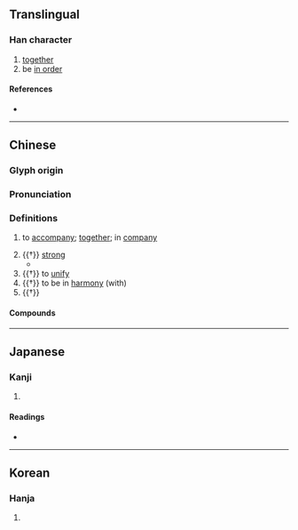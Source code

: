 {{character info/new}}
==Translingual==

===Han character===
{{Han char|rn=9|rad=人|as=09|sn=11|four=21261|canj=OPPA|ids=⿰亻皆}}

# [[together]]
# be [[in order]]

====References====
* {{Han ref|kx=0110.230|dkj=00855|dj=0236.070|hdz=10188.120|uh=5055|ud=20565|bh=B0BA|bd=45242}}

----

==Chinese==
{{zh-forms}}

===Glyph origin===
{{Han etym}}

===Pronunciation===
{{zh-pron
|m=xié,jiē
|m_note=jiē - obsolete in Mainland, variant in Taiwan
|c=gaai1,haai4
|mc=y
|oc=y
|cat=v,adv,adj
}}

===Definitions===
{{zh-hanzi}}

# to [[accompany]]; [[together]]; in [[company]]
#: {{zh-x|偕同|along with}}
#: {{zh-x|偕行|to travel '''together'''}}
#: {{zh-x|偕老|to live '''together''' to a ripe old age [used in blessing newly-weds]}}
# {{†}} [[strong]]
#* {{zh-x|偕偕 士子、朝{zhāo}夕 從事。|An officer, '''strong and vigorous''',<br>Morning and evening I am engaged in service.|ref=Shijing}}
# {{†}} to [[unify]]
# {{†}} to be in [[harmony]] (with)
# {{†}} {{zh-alt-form|皆|[[all]]}}

====Compounds====
{{zh-der|偕偕|偕同|偕老|偕行|君子偕老|期頤偕老|白頭偕老|百年偕老|相偕|與民偕樂|計偕}}

----

==Japanese==

===Kanji===
{{ja-kanji|grade=|rs=人09}}

# {{defn|lang=ja|sort=人09}}

====Readings====
* {{ja-readings
|goon=け
|kanon=かい
|kun=とも-に}}

----

==Korean==

===Hanja===
{{ko-hanja|hangeul=[[해]], [[혜]]|rv=hae, hye|mr=hae, hye}}

# {{defn|lang=ko|sort=人09}}